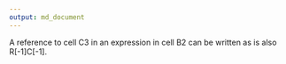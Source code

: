 ```yaml
---
output: md_document
---
```


A reference to cell C3 in an expression in cell B2 can be written as is also R[-1]C[-1].
